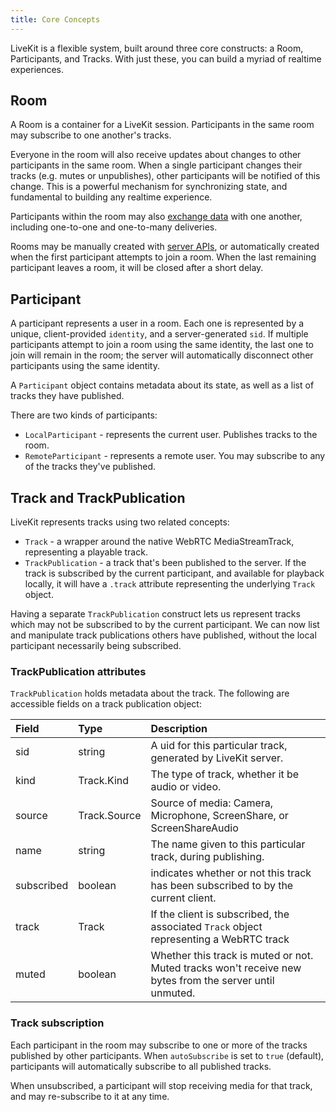 ```yaml
---
title: Core Concepts
---
```


LiveKit is a flexible system, built around three core constructs: a Room, Participants, and Tracks. With just these, you can build a myriad of realtime experiences.

## Room

A Room is a container for a LiveKit session. Participants in the same room may subscribe to one another's tracks.

Everyone in the room will also receive updates about changes to other participants in the same room. When a single participant changes their tracks (e.g. mutes or unpublishes), other participants will be notified of this change. This is a powerful mechanism for synchronizing state, and fundamental to building any realtime experience.

Participants within the room may also [exchange data](/guides/room/data#data-messages) with one another, including one-to-one and one-to-many deliveries.

Rooms may be manually created with [server APIs](/guides/server-api), or automatically created when the first participant attempts to join a room. When the last remaining participant leaves a room, it will be closed after a short delay.

## Participant

A participant represents a user in a room. Each one is represented by a unique, client-provided `identity`, and a server-generated `sid`. If multiple participants attempt to join a room using the same identity, the last one to join will remain in the room; the server will automatically disconnect other participants using the same identity.

A `Participant` object contains metadata about its state, as well as a list of tracks they have published.

There are two kinds of participants:

* `LocalParticipant` - represents the current user. Publishes tracks to the room.
* `RemoteParticipant` - represents a remote user. You may subscribe to any of the tracks they've published.

## Track and TrackPublication

LiveKit represents tracks using two related concepts:

* `Track` - a wrapper around the native WebRTC MediaStreamTrack, representing a playable track.
* `TrackPublication` - a track that's been published to the server. If the track is subscribed by the current participant, and available for playback locally, it will have a `.track` attribute representing the underlying `Track` object.

Having a separate `TrackPublication` construct lets us represent tracks which may not be subscribed to by the current participant. We can now list and manipulate track publications others have published, without the local participant necessarily being subscribed.


### TrackPublication attributes

`TrackPublication` holds metadata about the track. The following are accessible fields on a track publication object:

| Field      | Type         | Description                                                                                             |
| :--------- | :----------- | :------------------------------------------------------------------------------------------------------ |
| sid        | string       | A uid for this particular track, generated by LiveKit server.                                           |
| kind       | Track.Kind   | The type of track, whether it be audio or video.                                                        |
| source     | Track.Source | Source of media: Camera, Microphone, ScreenShare, or ScreenShareAudio                                   |
| name       | string       | The name given to this particular track, during publishing.                                             |
| subscribed | boolean      | indicates whether or not this track has been subscribed to by the current client.                       |
| track      | Track        | If the client is subscribed, the associated `Track` object representing a WebRTC track                  |
| muted      | boolean      | Whether this track is muted or not. Muted tracks won't receive new bytes from the server until unmuted. |


### Track subscription

Each participant in the room may subscribe to one or more of the tracks published by other participants. When `autoSubscribe` is set to `true` (default), participants will automatically subscribe to all published tracks.

When unsubscribed, a participant will stop receiving media for that track, and may re-subscribe to it at any time.

